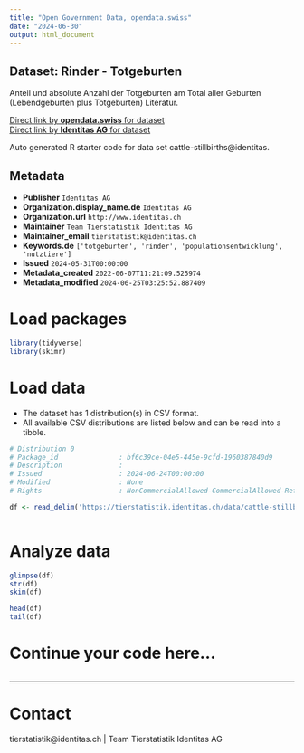 ```yaml
---
title: "Open Government Data, opendata.swiss"
date: "2024-06-30"
output: html_document
---
```


## Dataset: Rinder - Totgeburten

Anteil und absolute Anzahl der Totgeburten am Total aller Geburten (Lebendgeburten plus Totgeburten) Literatur.

[Direct link by **opendata.swiss** for dataset](https://opendata.swiss/de/dataset/rinder-totgeburten)<br>
[Direct link by **Identitas AG** for dataset](https://tierstatistik.identitas.ch/)

Auto generated R starter code for data set cattle-stillbirths@identitas.

## Metadata

- **Publisher** `Identitas AG`
- **Organization.display_name.de** `Identitas AG`
- **Organization.url** `http://www.identitas.ch`
- **Maintainer** `Team Tierstatistik Identitas AG`
- **Maintainer_email** `tierstatistik@identitas.ch`
- **Keywords.de** `['totgeburten', 'rinder', 'populationsentwicklung', 'nutztiere']`
- **Issued** `2024-05-31T00:00:00`
- **Metadata_created** `2022-06-07T11:21:09.525974`
- **Metadata_modified** `2024-06-25T03:25:52.887409`


# Load packages

```r

library(tidyverse)
library(skimr)

```

# Load data

-   The dataset has 1 distribution(s) in CSV format.
-   All available CSV distributions are listed below and can be read into a tibble.

```r

# Distribution 0
# Package_id               : bf6c39ce-04e5-445e-9cfd-1960387840d9
# Description              : 
# Issued                   : 2024-06-24T00:00:00
# Modified                 : None
# Rights                   : NonCommercialAllowed-CommercialAllowed-ReferenceRequired

df <- read_delim('https://tierstatistik.identitas.ch/data/cattle-stillbirths.csv')



```

# Analyze data

```r

glimpse(df)
str(df)
skim(df)

head(df)
tail(df)

```

# Continue your code here...

```r

```

------------------------------------------------------------------------

# Contact

tierstatistik@identitas.ch | Team Tierstatistik Identitas AG
